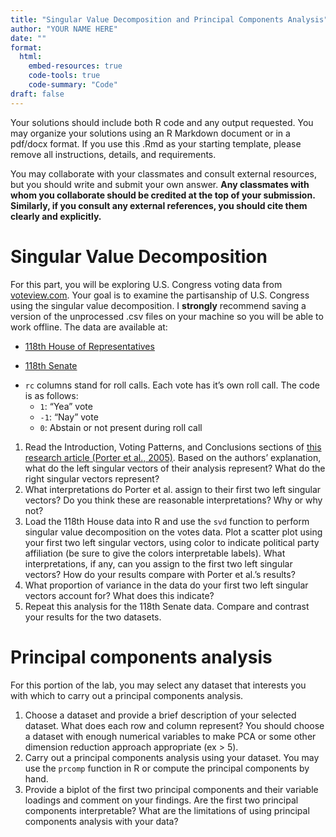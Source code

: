 ```yaml
---
title: "Singular Value Decomposition and Principal Components Analysis"
author: "YOUR NAME HERE"
date: ""
format: 
  html:
    embed-resources: true
    code-tools: true
    code-summary: "Code"
draft: false
---
```


Your solutions should include both R code and any output requested. You may organize your solutions using an R Markdown document or in a pdf/docx format. If you use this .Rmd as your starting template, please remove all instructions, details, and requirements.

You may collaborate with your classmates and consult external resources, but you should write and submit your own answer. **Any classmates with whom you collaborate should be credited at the top of your submission. Similarly, if you consult any external references, you should cite them clearly and explicitly.**

# Singular Value Decomposition

For this part, you will be exploring U.S. Congress voting data from [voteview.com](https://www.voteview.com). Your goal is to examine the partisanship of U.S. Congress using the singular value decomposition. I **strongly** recommend saving a version of the unprocessed .csv files on your machine so you will be able to work offline. The data are available at:

-   [118th House of Representatives](https://github.com/math250-s25/math250-s25.github.io/raw/main/labs/svd-pca-lab/H118_votes_clean.csv)

-   [118th Senate](https://github.com/math250-s25/math250-s25.github.io/raw/main/labs/svd-pca-lab/S118_votes_clean.csv)

<!-- -->

-   `rc` columns stand for roll calls. Each vote has it's own roll call. The code is as follows:
    -   `1`: "Yea" vote
    -   `-1`: "Nay" vote
    -   `0`: Abstain or not present during roll call

1.  Read the Introduction, Voting Patterns, and Conclusions sections of [this research article (Porter et al., 2005)](http://www.math250-s25.github.io/static/HouseOfRepresentatives.pdf). Based on the authors' explanation, what do the left singular vectors of their analysis represent? What do the right singular vectors represent?
2.  What interpretations do Porter et al. assign to their first two left singular vectors? Do you think these are reasonable interpretations? Why or why not?
3.  Load the 118th House data into R and use the `svd` function to perform singular value decomposition on the votes data. Plot a scatter plot using your first two left singular vectors, using color to indicate political party affiliation (be sure to give the colors interpretable labels). What interpretations, if any, can you assign to the first two left singular vectors? How do your results compare with Porter et al.'s results?
4.  What proportion of variance in the data do your first two left singular vectors account for? What does this indicate?
5.  Repeat this analysis for the 118th Senate data. Compare and contrast your results for the two datasets.

# Principal components analysis

For this portion of the lab, you may select any dataset that interests you with which to carry out a principal components analysis.

1.  Choose a dataset and provide a brief description of your selected dataset. What does each row and column represent? You should choose a dataset with enough numerical variables to make PCA or some other dimension reduction approach appropriate (ex \> 5).
2.  Carry out a principal components analysis using your dataset. You may use the `prcomp` function in R or compute the principal components by hand.
3.  Provide a biplot of the first two principal components and their variable loadings and comment on your findings. Are the first two principal components interpretable? What are the limitations of using principal components analysis with your data?
